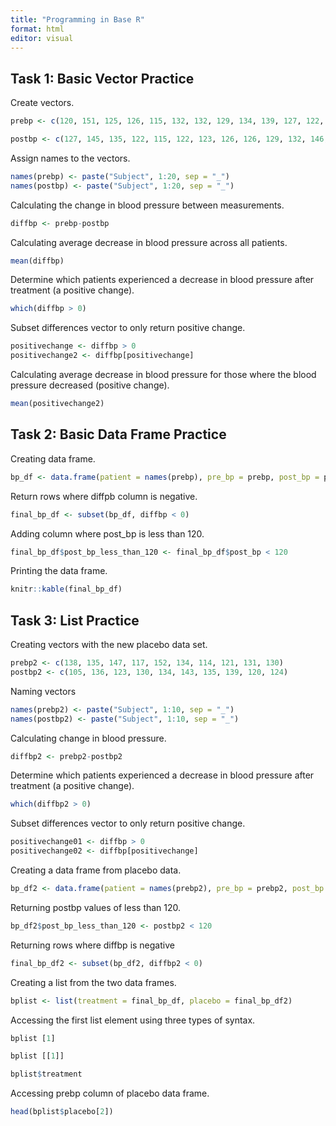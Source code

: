 ```yaml
---
title: "Programming in Base R"
format: html
editor: visual
---
```


## Task 1: Basic Vector Practice

Create vectors.

```r
prebp <- c(120, 151, 125, 126, 115, 132, 132, 129, 134, 139, 127, 122, 127, 135, 133, 128, 147, 138, 140, 132)

postbp <- c(127, 145, 135, 122, 115, 122, 123, 126, 126, 129, 132, 146, 120, 114, 121, 120, 128, 120, 133, 115)
```

Assign names to the vectors.

```r
names(prebp) <- paste("Subject", 1:20, sep = "_")
names(postbp) <- paste("Subject", 1:20, sep = "_")
```

Calculating the change in blood pressure between measurements.

```r
diffbp <- prebp-postbp
```

Calculating average decrease in blood pressure across all patients.

```r
mean(diffbp)
```

Determine which patients experienced a decrease in blood pressure after treatment (a positive change).

```r
which(diffbp > 0)
```

Subset differences vector to only return positive change.

```r
positivechange <- diffbp > 0
positivechange2 <- diffbp[positivechange]
```

Calculating average decrease in blood pressure for those where the blood pressure decreased (positive change).

```r
mean(positivechange2)
```

## Task 2: Basic Data Frame Practice

Creating data frame.

```r
bp_df <- data.frame(patient = names(prebp), pre_bp = prebp, post_bp = postbp, diff_bp = diffbp)
```

Return rows where diffpb column is negative.

```r
final_bp_df <- subset(bp_df, diffbp < 0)
```

Adding column where post_bp is less than 120.

```r
final_bp_df$post_bp_less_than_120 <- final_bp_df$post_bp < 120
```

Printing the data frame.

```r
knitr::kable(final_bp_df)
```

## Task 3: List Practice

Creating vectors with the new placebo data set.

```r
prebp2 <- c(138, 135, 147, 117, 152, 134, 114, 121, 131, 130)
postbp2 <- c(105, 136, 123, 130, 134, 143, 135, 139, 120, 124)
```

Naming vectors

```r
names(prebp2) <- paste("Subject", 1:10, sep = "_")
names(postbp2) <- paste("Subject", 1:10, sep = "_")
```

Calculating change in blood pressure.

```r
diffbp2 <- prebp2-postbp2
```

Determine which patients experienced a decrease in blood pressure after treatment (a positive change).

```r
which(diffbp2 > 0)
```

Subset differences vector to only return positive change.

```r
positivechange01 <- diffbp > 0
positivechange02 <- diffbp[positivechange]
```

Creating a data frame from placebo data.

```r
bp_df2 <- data.frame(patient = names(prebp2), pre_bp = prebp2, post_bp = postbp2, diff_bp = diffbp2)
```

Returning postbp values of less than 120.

```r
bp_df2$post_bp_less_than_120 <- postbp2 < 120
```

Returning rows where diffbp is negative

```r
final_bp_df2 <- subset(bp_df2, diffbp2 < 0)
```

Creating a list from the two data frames.

```r
bplist <- list(treatment = final_bp_df, placebo = final_bp_df2)
```

Accessing the first list element using three types of syntax.

```r
bplist [1]
```

```r
bplist [[1]]
```

```r
bplist$treatment
```

Accessing prebp column of placebo data frame.

```r
head(bplist$placebo[2])
```
